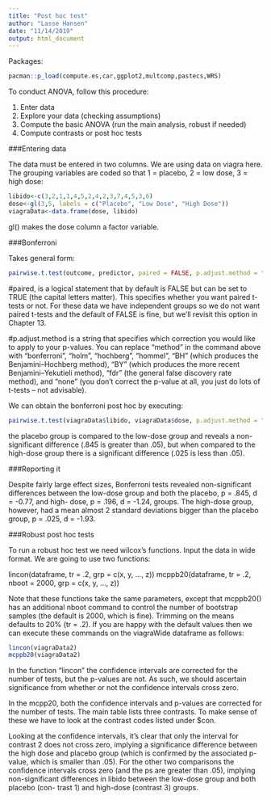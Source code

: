 ```yaml
---
title: "Post hoc test"
author: "Lasse Hansen"
date: "11/14/2019"
output: html_document
---
```

Packages:

```r
pacman::p_load(compute.es,car,ggplot2,multcomp,pastecs,WRS)
```

To conduct ANOVA, follow this procedure:

1. Enter data
2. Explore your data (checking assumptions)
3. Compute the basic ANOVA (run the main analysis, robust if needed)
4. Compute contrasts or post hoc tests

###Entering data

The data must be entered in two columns. We are using data on viagra here.
The grouping variables are coded so that 1 = placebo, 2 = low dose, 3 = high dose:

```r
libido<-c(3,2,1,1,4,5,2,4,2,3,7,4,5,3,6)
dose<-gl(3,5, labels = c("Placebo", "Low Dose", "High Dose"))
viagraData<-data.frame(dose, libido)
```

gl() makes  the dose column a factor variable.


###Bonferroni

Takes general form:

```r
pairwise.t.test(outcome, predictor, paired = FALSE, p.adjust.method = "method")
```

#paired, is a logical statement that by default is FALSE but can be set to TRUE (the capital letters matter). This specifies whether you want paired t-tests or not. For these data we have independent groups so we do not want paired t-tests and the default of FALSE is fine, but we’ll revisit this option in Chapter 13.

#p.adjust.method is a string that specifies which correction you would like to apply to your p-values. You can replace “method” in the command above with “bonferroni”, “holm”, “hochberg”, “hommel”, “BH” (which produces the Benjamini–Hochberg method), “BY” (which produces the more recent Benjamini–Yekutieli method), “fdr” (the general false discovery rate method), and “none” (you don’t correct the p-value at all, you just do lots of t-tests – not advisable).

We can obtain the bonferroni post hoc by executing:

```r
pairwise.t.test(viagraData$libido, viagraData$dose, p.adjust.method = "bonferroni")
```

the placebo group is compared to the low-dose group and reveals a non-significant difference (.845 is greater than .05), but when compared to the high-dose group there is a significant difference (.025 is less than .05).

###Reporting it

Despite fairly large effect sizes, Bonferroni tests revealed non-significant differences between the low-dose group and both the placebo, p = .845, d = -0.77, and high- dose, p = .196, d = -1.24, groups. The high-dose group, however, had a mean almost 2 standard deviations bigger than the placebo group, p = .025, d = -1.93.

###Robust post hoc tests 

To run a robust hoc test we need wilcox's functions. Input the data in wide format. We are going to use two functions:

lincon(dataframe, tr = .2, grp = c(x, y, ..., z))
mcppb20(dataframe, tr = .2, nboot = 2000, grp = c(x, y, ..., z))

Note that these functions take the same parameters, except that mcppb20() has an additional nboot command to control the number of bootstrap samples (the default is 2000, which is fine). Trimming on the means defaults to 20% (tr = .2). If you are happy with the default values then we can execute these commands on the viagraWide dataframe as follows:

```r
lincon(viagraData2)
mcppb20(viagraData2)
```

In the function "lincon" the confidence intervals are corrected for the number of tests, but the p-values are not. As such, we should ascertain significance from whether or not the confidence intervals cross zero.


In the mcpp20, both the confidence intervals and p-values are corrected for the number of tests. The main table lists three contrasts. To make sense of these we have to look at the contrast codes listed under $con.

Looking at the confidence intervals, it’s clear that only the interval for contrast 2 does not cross zero, implying a significance difference between the high dose and placebo group (which is confirmed by the associated p-value, which is smaller than .05). For the other two comparisons the confidence intervals cross zero (and the ps are greater than .05), implying non-significant differences in libido between the low-dose group and both placebo (con- trast 1) and high-dose (contrast 3) groups.

